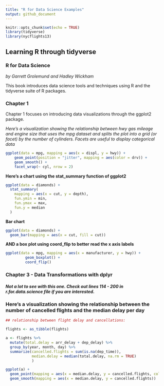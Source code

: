 ```yaml
---
title: "R for Data Science Examples"
output: github_document
---
```


```r
knitr::opts_chunk$set(echo = TRUE)
library(tidyverse)
library(nycflights13)
```

## Learning R through tidyverse

### R for Data Science
*by Garrett Grolemund and Hadley Wickham*

This book introduces data science tools and techniques using R and the 
tidyverse suite of R packages.

### Chapter 1

Chapter 1 focuses on introducing data visualizations through the ggplot2 
package.

*Here's a visualization showing the relationship between hwy gas mileage and 
engine size that uses the mpg dataset and splits the plot into a grid 
(or facet) by the number of cylinders. Facets are useful to display 
categorical data*

```r
ggplot(data = mpg, mapping = aes(x = displ, y = hwy)) +
    geom_point(position = "jitter", mapping = aes(color = drv)) +
    geom_smooth() +
    facet_wrap(~ cyl, nrow = 2)
```

**Here's a chart using the stat_summary function of ggplot2**

```r
ggplot(data = diamonds) +
  stat_summary(
    mapping = aes(x = cut, y = depth),
    fun.ymin = min,
    fun.ymax = max,
    fun.y = median
  )
```

**Bar chart**

```r
ggplot(data = diamonds) +
  geom_bar(mapping = aes(x = cut, fill = cut))
```

**AND a box plot using coord_flip to better read the x axis labels**

```r
ggplot(data = mpg, mapping = aes(x = manufacturer, y = hwy)) + 
         geom_boxplot() + 
         coord_flip()
```


### Chapter 3 - Data Transformations with dplyr ###

##### Not a lot to see with this one. Check out lines 114 - 200 in r.for.data.science file if you are interested. ###

### Here's a visualization showing the relationship between the number of cancelled flights and the median delay per day

```r
## relationship between flight delay and cancellations:

flights <- as_tibble(flights)

a <- flights %>%
  mutate(total.delay = arr_delay + dep_delay) %>%
  group_by(year, month, day) %>%
  summarize(cancelled.flights = sum(is.na(dep_time)),
            median.delay = median(total.delay, na.rm = TRUE)
            )

ggplot(a) +
  geom_point(mapping = aes(x = median.delay, y = cancelled.flights, color = factor(month))) + 
  geom_smooth(mapping = aes(x = median.delay, y = cancelled.flights))



```
